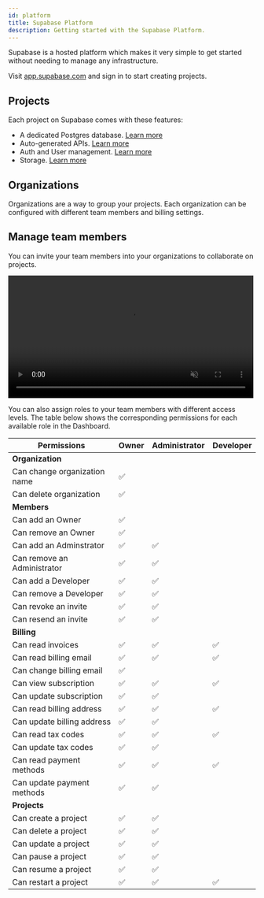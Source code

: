 ```yaml
---
id: platform
title: Supabase Platform
description: Getting started with the Supabase Platform.
---
```


Supabase is a hosted platform which makes it very simple to get started without needing to manage any infrastructure.

Visit [app.supabase.com](https://app.supabase.com) and sign in to start creating projects.

## Projects

Each project on Supabase comes with these features:

- A dedicated Postgres database. [Learn more](/docs/guides/database)
- Auto-generated APIs. [Learn more](/docs/guides/api)
- Auth and User management. [Learn more](/docs/guides/auth)
- Storage. [Learn more](/docs/guides/storage)

## Organizations

Organizations are a way to group your projects. Each organization can be configured with different team members and billing settings.

## Manage team members

You can invite your team members into your organizations to collaborate on projects.

<video width="99%" muted playsInline controls="true">
  <source src="/docs/videos/invite-team.mp4" type="video/mp4" muted playsInline />
</video>

You can also assign roles to your team members with different access levels. The table below shows the corresponding permissions for each available role in the Dashboard.

| Permissions                  | Owner | Administrator | Developer |
| ---------------------------- | ----- | ------------- | --------- |
| **Organization**                                                 |
| Can change organization name | ✅    |               |           |
| Can delete organization      | ✅    |               |           |
| **Members**                                                      |
| Can add an Owner             | ✅    |               |           |
| Can remove an Owner          | ✅    |               |           |
| Can add an Adminstrator      | ✅    | ✅            |           |
| Can remove an Administrator  | ✅    | ✅            |           |
| Can add a Developer          | ✅    | ✅            |           |
| Can remove a Developer       | ✅    | ✅            |           |
| Can revoke an invite         | ✅    | ✅            |           |
| Can resend an invite         | ✅    | ✅            |           |
| **Billing**                                                     |
| Can read invoices            | ✅    | ✅            | ✅        |
| Can read billing email       | ✅    | ✅            | ✅        |
| Can change billing email     | ✅    |               |           |
| Can view subscription        | ✅    | ✅            | ✅        |
| Can update subscription      | ✅    | ✅            |           |
| Can read billing address     | ✅    | ✅            | ✅        |
| Can update billing address   | ✅    | ✅            |           |
| Can read tax codes           | ✅    | ✅            | ✅        |
| Can update tax codes         | ✅    | ✅            |           |
| Can read payment methods     | ✅    | ✅            | ✅        |
| Can update payment methods   | ✅    | ✅            |           |
| **Projects**                                                    |
| Can create a project         | ✅    | ✅            |           |
| Can delete a project         | ✅    | ✅            |           |
| Can update a project         | ✅    | ✅            |           |
| Can pause a project          | ✅    | ✅            |           |
| Can resume a project         | ✅    | ✅            |           |
| Can restart a project        | ✅    | ✅            | ✅        |
